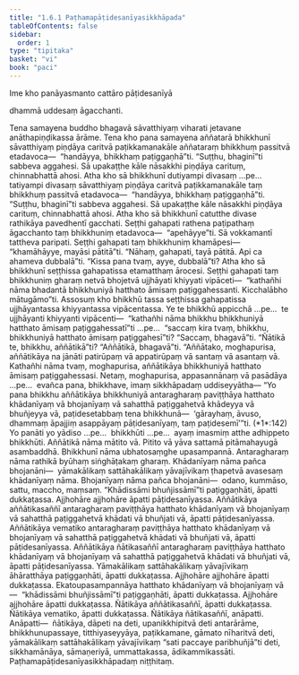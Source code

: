 ```yaml
---
title: "1.6.1 Paṭhamapāṭidesanīyasikkhāpada"
tableOfContents: false
sidebar:
  order: 1
type: "tipitaka"
basket: "vi"
book: "paci"
---
```



<DynamicBreadcrumb />


<Paragraph number="1599" type="center" book="paci">
Ime kho panāyasmanto cattāro pāṭidesanīyā

  
dhammā uddesaṃ āgacchanti.


</Paragraph>

<Division number="552" book="paci" bookNo="2" page="227">

<Paragraph number="1600" book="paci">
Tena samayena buddho bhagavā sāvatthiyaṃ viharati jetavane anāthapiṇḍikassa ārāme. Tena kho pana samayena aññatarā bhikkhunī sāvatthiyaṃ piṇḍāya caritvā paṭikkamanakāle aññataraṃ bhikkhuṃ passitvā etadavoca—  “handāyya, bhikkhaṃ paṭiggaṇhā”ti. “Suṭṭhu, bhaginī”ti sabbeva aggahesi. Sā upakaṭṭhe kāle nāsakkhi piṇḍāya carituṃ, chinnabhattā ahosi. Atha kho sā bhikkhunī dutiyampi divasaṃ …pe…  tatiyampi divasaṃ sāvatthiyaṃ piṇḍāya caritvā paṭikkamanakāle taṃ bhikkhuṃ passitvā etadavoca—  “handāyya, bhikkhaṃ paṭiggaṇhā”ti. “Suṭṭhu, bhaginī”ti sabbeva aggahesi. Sā upakaṭṭhe kāle nāsakkhi piṇḍāya carituṃ, chinnabhattā ahosi. Atha kho sā bhikkhunī catutthe divase rathikāya pavedhentī gacchati. Seṭṭhi gahapati rathena paṭipathaṃ āgacchanto taṃ bhikkhuniṃ etadavoca—  “apehāyye”ti. Sā vokkamantī tattheva paripati. Seṭṭhi gahapati taṃ bhikkhuniṃ khamāpesi—  “khamāhāyye, mayāsi pātitā”ti. “Nāhaṃ, gahapati, tayā pātitā. Api ca ahameva dubbalā”ti. “Kissa pana tvaṃ, ayye, dubbalā”ti? Atha kho sā bhikkhunī seṭṭhissa gahapatissa etamatthaṃ ārocesi. Seṭṭhi gahapati taṃ bhikkhuniṃ gharaṃ netvā bhojetvā ujjhāyati khiyyati vipāceti—  “kathañhi nāma bhadantā bhikkhuniyā hatthato āmisaṃ paṭiggahessanti. Kicchalābho mātugāmo”ti.
</Paragraph>

<Paragraph number="1601" book="paci">
Assosuṃ kho bhikkhū tassa seṭṭhissa gahapatissa ujjhāyantassa khiyyantassa vipācentassa. Ye te bhikkhū appicchā …pe…  te ujjhāyanti khiyyanti vipācenti—  “kathañhi nāma bhikkhu bhikkhuniyā hatthato āmisaṃ paṭiggahessatī”ti …pe…  “saccaṃ kira tvaṃ, bhikkhu, bhikkhuniyā hatthato āmisaṃ paṭiggahesī”ti? “Saccaṃ, bhagavā”ti. “Ñātikā te, bhikkhu, aññātikā”ti? “Aññātikā, bhagavā”ti. “Aññātako, moghapurisa, aññātikāya na jānāti patirūpaṃ vā appatirūpaṃ vā santaṃ vā asantaṃ vā. Kathañhi nāma tvaṃ, moghapurisa, aññātikāya bhikkhuniyā hatthato āmisaṃ paṭiggahessasi. Netaṃ, moghapurisa, appasannānaṃ vā pasādāya …pe…  evañca pana, bhikkhave, imaṃ sikkhāpadaṃ uddiseyyātha—
</Paragraph>

</Division>
<Division number="553" book="paci" bookNo="2" page="228">

<Paragraph number="1602" book="paci">
<Emphasis>“Yo pana bhikkhu aññātikāya bhikkhuniyā antaragharaṃ paviṭṭhāya hatthato khādanīyaṃ vā bhojanīyaṃ vā sahatthā paṭiggahetvā khādeyya vā bhuñjeyya vā, paṭidesetabbaṃ tena bhikkhunā—  ‘gārayhaṃ, āvuso, dhammaṃ āpajjiṃ asappāyaṃ pāṭidesanīyaṃ, taṃ paṭidesemī’”</Emphasis>ti. (*1*:<Emphasis>142</Emphasis>)
</Paragraph>

</Division>
<Division number="554" book="paci" bookNo="2" page="228">

<Paragraph number="1603" book="paci">
<Emphasis>Yo panā</Emphasis>ti yo yādiso …pe…  <Emphasis>bhikkhū</Emphasis>ti …pe…  ayaṃ imasmiṃ atthe adhippeto bhikkhūti.
</Paragraph>

<Paragraph number="1604" book="paci">
<Emphasis>Aññātikā</Emphasis> nāma mātito vā. Pitito vā yāva sattamā pitāmahayugā asambaddhā.
</Paragraph>

<Paragraph number="1605" book="paci">
<Emphasis>Bhikkhunī</Emphasis> nāma ubhatosaṃghe upasampannā.
</Paragraph>

<Paragraph number="1606" book="paci">
<Emphasis>Antaragharaṃ</Emphasis> nāma rathikā byūhaṃ siṅghāṭakaṃ gharaṃ.
</Paragraph>

<Paragraph number="1607" book="paci">
<Emphasis>Khādanīyaṃ</Emphasis> nāma pañca bhojanāni—  yāmakālikaṃ sattāhakālikaṃ yāvajīvikaṃ ṭhapetvā avasesaṃ khādanīyaṃ nāma.
</Paragraph>

<Paragraph number="1608" book="paci">
<Emphasis>Bhojanīyaṃ</Emphasis> nāma pañca bhojanāni—  odano, kummāso, sattu, maccho, maṃsaṃ. “Khādissāmi bhuñjissāmī”ti paṭiggaṇhāti, āpatti dukkaṭassa. Ajjhohāre ajjhohāre āpatti pāṭidesanīyassa.
</Paragraph>

</Division>
<Division number="555" book="paci" bookNo="2" page="228">

<Paragraph number="1609" book="paci">
Aññātikāya aññātikasaññī antaragharaṃ paviṭṭhāya hatthato khādanīyaṃ vā bhojanīyaṃ vā sahatthā paṭiggahetvā khādati vā bhuñjati vā, āpatti pāṭidesanīyassa. Aññātikāya vematiko antaragharaṃ paviṭṭhāya hatthato khādanīyaṃ vā bhojanīyaṃ vā sahatthā paṭiggahetvā khādati vā bhuñjati vā, āpatti pāṭidesanīyassa. Aññātikāya ñātikasaññī antaragharaṃ paviṭṭhāya hatthato khādanīyaṃ vā bhojanīyaṃ vā sahatthā paṭiggahetvā khādati vā bhuñjati vā, āpatti pāṭidesanīyassa.
</Paragraph>

<Paragraph number="1610" book="paci">
Yāmakālikaṃ sattāhakālikaṃ yāvajīvikaṃ āhāratthāya paṭiggaṇhāti, āpatti dukkaṭassa. Ajjhohāre ajjhohāre āpatti dukkaṭassa. Ekatoupasampannāya hatthato khādanīyaṃ vā bhojanīyaṃ vā—  “khādissāmi bhuñjissāmī”ti paṭiggaṇhāti, āpatti dukkaṭassa. Ajjhohāre ajjhohāre āpatti dukkaṭassa. Ñātikāya aññātikasaññī, āpatti dukkaṭassa. Ñātikāya vematiko, āpatti dukkaṭassa. Ñātikāya ñātikasaññī, anāpatti.
</Paragraph>

</Division>
<Division number="556" book="paci" bookNo="2" page="229">

<Paragraph number="1611" book="paci">
Anāpatti—  ñātikāya, dāpeti na deti, upanikkhipitvā deti antarārāme, bhikkhunupassaye, titthiyaseyyāya, paṭikkamane, gāmato nīharitvā deti, yāmakālikaṃ sattāhakālikaṃ yāvajīvikaṃ “sati paccaye paribhuñjā”ti deti, sikkhamānāya, sāmaṇeriyā, ummattakassa, ādikammikassāti.

</Paragraph>
</Division>

<Paragraph number="1612" type="center" book="paci">
Paṭhamapāṭidesanīyasikkhāpadaṃ niṭṭhitaṃ.
</Paragraph>